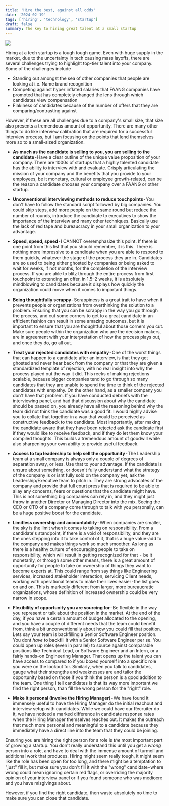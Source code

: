 ```yaml
---
title: 'Hire the best, against all odds'
date: '2024-02-19'
tags: ['hiring', 'technology', 'startup']
draft: false
summary: The key to hiring great talent at a small startup
---
```


![](/static/images/hire.jpeg)

Hiring at a tech startup is a tough tough game. Even with huge supply in the market, due to the uncertainty in tech causing mass layoffs, there are several challenges trying to highlight top-tier talent into your company. Some of the challenges include

- Standing out amongst the sea of other companies that people are looking at i.e. Name brand recognition
- Competing against hyper inflated salaries that FAANG companies have promoted that has completely changed the lens through which candidates view compensation
- Flakiness of candidates because of the number of offers that they are comparing/contrasting against

However, if these are all challenges due to a company's small size, that size also presents a tremendous amount of opportunity. There are many other things to do like interview calibration that are required for a successful interview process, but I am focusing on the points that lend themselves more so to a small-sized organization.

- **As much as the candidate is selling to you, you are selling to the candidate** - Have a clear outline of the unique value proposition of your company. There are 1000s of startups that a highly talented candidate has the ability to interview with and evaluate. Crisply articulating the mission of your company and the benefits that you provide to your employees, be it monetary, cultural or employee growth-related, can be the reason a candidate chooses your company over a FAANG or other startup.

- **Unconventional interviewing methods to reduce touchpoints** - You don't have to follow the standard script followed by big companies. You could skip steps, add more people on the same round but reduce the number of rounds, introduce the candidate to executives to show the importance of the interview and many other techniques. Basically use the lack of red tape and bureaucracy in your small organization to your advantage.

- **Speed, speed, speed** - I CANNOT overemphasize this point. If there is one point from this list that you should remember, it is this. There is nothing more impressive to a candidate when you are able to respond to them quickly, whatever the stage of the process they are in. Candidates are so used to being either ghosted by companies or being asked to wait for weeks, if not months, for the completion of the interview process. If you are able to blitz through the entire process from first touchpoint to extending an offer, in 1.5–2 weeks, it is absolutely mindblowing to candidates because it displays how quickly the organization could move when it comes to important things.

- **Being thoughtfully scrappy** - Scrappiness is a great trait to have when it prevents people or organizations from overthinking the solution to a problem. Ensuring that you can be scrappy in the way you go through the process, and cut some corners to get to a great candidate in an efficient fashion can result in some amazing outcomes, but it is important to ensure that you are thoughtful about those corners you cut. Make sure people within the organization who are the decision makers, are in agreement with your interpretation of how the process plays out, and once they do, go all out.

- **Treat your rejected candidates with empathy** - One of the worst things that can happen to a candidate after an interview, is that they get ghosted and never hear back from the company or that they are given a standardized template of rejection, with no real insight into why the process played out the way it did. This reeks of making rejections scalable, because bigger companies tend to go through so many candidates that they are unable to spend the time to think of the rejected candidates with empathy. On the other hand, as a smaller company you don't have that problem. If you have conducted debriefs with the interviewing panel, and had that discussion about why the candidate should be passed on, you already have all the reasoning behind why the team did not think the candidate was a good fit. I would highly advise you to collate that together in a way that would be perceived as constructive feedback to the candidate. Most importantly, after making the candidate aware that they have been rejected ask the candidate first if they would like to receive feedback, and if they do let them know your compiled thoughts. This builds a tremendous amount of goodwill while also sharpening your own ability to provide useful feedback.

- **Access to top leadership to help sell the opportunity** - The Leadership team at a small company is always only a couple of degrees of separation away, or less. Use that to your advantage. If the candidate is unsure about something, or doesn't fully understand what the strategy of the company is or isnt fully sold on the company yet, ask the Leadership/Executive team to pitch in. They are strong advocates of the company and provide that full court press that is required to be able to allay any concerns, fears or questions that the candidate might have. This is not something big companies can rely in, and they might just throw in another Director or Managing Director into the mix. Seeing the CEO or CTO of a company come through to talk with you personally, can be a huge positive boost for the candidate.

- **Limitless ownership and accountability** - When companies are smaller, the sky is the limit when it comes to taking on responsibility. From a candidate's standpoint, if there is a void of responsibility, and they are the ones stepping into it to take control of it, that is a huge value-add to the company and makes things work so much smoother. As long as there is a healthy culture of encouraging people to take on responsibility, which will result in getting recognized for that  -  be it monetarily, or through some other means, there is a great amount of opportunity for people to take on ownership of things they want to become experts at. This could range from say things like Engineering services, increased stakeholder interaction, servicing Client needs, working with operational teams to make their lives easier - the list goes on and on. This is markedly different from larger, more bureaucratic organizations, whose definition of increased ownership could be very narrow in scope.

- **Flexibility of opportunity you are sourcing for** - Be flexible in the way you represent or talk about the position in the market. At the end of the day, if you have a certain amount of budget allocated to the opening, and you have a couple of different needs that the team could benefit from, think a bit unconventionally about how you could fill that position. Lets say your team is backfilling a Senior Software Engineer position. You dont _have_ to backfill it with a Senior Software Engineer per se. You could open up roles (even in parallel) to source against comparable positions like Technical Lead, or Software Engineer and an Intern, or a fairly hands-on Engineering Manager. That opens up the talent you can have access to compared to if you boxed yourself into a specific role you were on the lookout for. Similarly, when you talk to candidates, gauge what their strengths and weaknesses are and tailor the opportunity based on those if you think the person is a good addition to the team. One thing I tell candidates is that its way more important we find the right person, than fill the wrong person for the "right" role.

- **Make it personal (involve the Hiring Manager)** - We have found it immensely useful to have the Hiring Manager do the initial reachout and interview setup with candidates. While we could have our Recruiter do it, we have noticed a marked difference in candidate response rates when the Hiring Manager themselves reaches out. It makes the outreach that much more personal and meaningful to a candidate because they immediately have a direct line into the team that they could be joining.

Ensuring you are hiring the right person for a role is _the_ most important part of growing a startup. You don't really understand this until you get a _wrong_ person into a role, and have to deal with the immense amount of turmoil and additional work that produces. Hiring might seem really tough, it might seem like the role has been open for too long, and there might be a temptation to "just" fill it, but make sure you don't fill it with the "wrong" candidate - where wrong could mean ignoring certain red flags, or overriding the majority opinion of your interview panel or if you found someone who was mediocre and you have misgivings about.

However, if you find the right candidate, then waste absolutely no time to make sure you can close that candidate.
